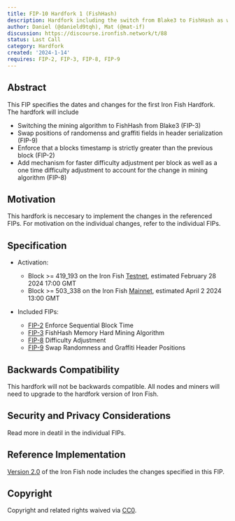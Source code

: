 ```yaml
---
title: FIP-10 Hardfork 1 (FishHash)
description: Hardfork including the switch from Blake3 to FishHash as well as accompanying changes.
author: Daniel (@danield9tqh), Mat (@mat-if)
discussion: https://discourse.ironfish.network/t/88
status: Last Call
category: Hardfork
created: '2024-1-14'
requires: FIP-2, FIP-3, FIP-8, FIP-9
---
```


## Abstract
This FIP specifies the dates and changes for the first Iron Fish Hardfork. The hardfork will include
- Switching the mining algorithm to FishHash from Blake3 (FIP-3)
- Swap positions of randomenss and graffiti fields in header serialization (FIP-9)
- Enforce that a blocks timestamp is strictly greater than the previous block (FIP-2)
- Add mechanism for faster difficulty adjustment per block as well as a one time difficulty adjustment to account for the change in mining algorithm (FIP-8)

## Motivation

This hardfork is neccesary to implement the changes in the referenced FIPs. For motivation on the individual changes, refer to the individual FIPs.

## Specification
- Activation:
    - Block >= 419_193 on the Iron Fish [Testnet](https://testnet.explorer.ironfish.network/), estimated February 28 2024 17:00 GMT
    - Block >= 503_338 on the Iron Fish [Mainnet](https://explorer.ironfish.network/), estimated April 2 2024 13:00 GMT

- Included FIPs:
    - [FIP-2](/fips/fip-2-enforce-sequential-block-time) Enforce Sequential Block Time
    - [FIP-3](/fips/fip-3-memory-hard-mining-algorithm) FishHash Memory Hard Mining Algorithm
    - [FIP-8](/fips/fip-8-difficulty-adjustment) Difficulty Adjustment
    - [FIP-9](/fips/fip-9-swap-randomness-and-graffiti) Swap Randomness and Graffiti Header Positions

## Backwards Compatibility 

This hardfork will not be backwards compatible. All nodes and miners will need to upgrade to the hardfork version of Iron Fish.

## Security and Privacy Considerations

Read more in deatil in the individual FIPs.

## Reference Implementation

[Version 2.0](https://github.com/iron-fish/ironfish/releases/tag/v2.0.0) of the Iron Fish node includes the changes specified in this FIP.

## Copyright

Copyright and related rights waived via [CC0](https://creativecommons.org/share-your-work/public-domain/cc0/).
